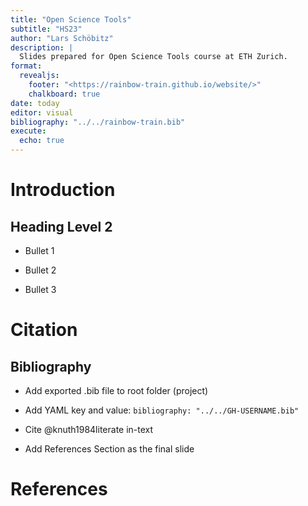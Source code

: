 ```yaml
---
title: "Open Science Tools"
subtitle: "HS23"
author: "Lars Schöbitz"
description: |
  Slides prepared for Open Science Tools course at ETH Zurich.
format: 
  revealjs: 
    footer: "<https://rainbow-train.github.io/website/>"
    chalkboard: true
date: today
editor: visual
bibliography: "../../rainbow-train.bib"
execute: 
  echo: true
---
```


# Introduction

## Heading Level 2

::: incremental
-   Bullet 1

-   Bullet 2

-   Bullet 3
:::

# Citation

## Bibliography

-   Add exported .bib file to root folder (project)

-   Add YAML key and value: `bibliography: "../../GH-USERNAME.bib"`

-   Cite @knuth1984literate in-text

-   Add References Section as the final slide

# References
